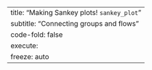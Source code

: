 ---
title: "Making Sankey plots! `sankey_plot`"
subtitle: "Connecting groups and flows"
code-fold: false
execute:
  freeze: auto
---